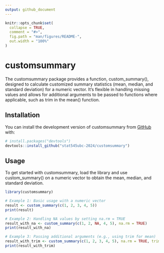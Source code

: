 ```yaml
---
output: github_document
---
```


<!-- README.md is generated from README.Rmd. Please edit that file -->

```r
knitr::opts_chunk$set(
  collapse = TRUE,
  comment = "#>",
  fig.path = "man/figures/README-",
  out.width = "100%"
)
```

# customsummary

<!-- badges: start -->
<!-- badges: end -->

The customsummary package provides a function, custom_summary(), designed to calculate customized summary statistics (mean, median, and standard deviation) for a numeric vector. It’s flexible in handling missing values and allows for additional arguments to be passed to functions where applicable, such as trim in the mean() function.

## Installation

You can install the development version of customsummary from [GitHub](https://github.com/) with:

``` r
# install.packages("devtools")
devtools::install_github("stat545ubc-2024/customsummary")
```

## Usage

To get started with customsummary, load the library and use custom_summary() on a numeric vector to obtain the mean, median, and standard deviation.

```r
library(customsummary)

# Example 1: Basic usage with a numeric vector
result <- custom_summary(c(1, 2, 3, 4, 5))
print(result)

# Example 2: Handling NA values by setting na.rm = TRUE
result_with_na <- custom_summary(c(1, 2, NA, 4, 5), na.rm = TRUE)
print(result_with_na)

# Example 3: Passing additional arguments (e.g., using trim for mean)
result_with_trim <- custom_summary(c(1, 2, 3, 4, 5), na.rm = TRUE, trim = 0.1)
print(result_with_trim)
```

